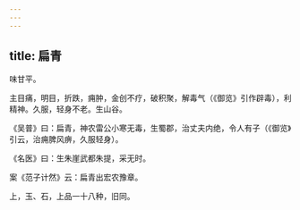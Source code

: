 ```yaml
---
---
---
```

title: 扁青
---



味甘平。

主目痛，明目，折跌，痈肿，金创不疗，破积聚，解毒气（《御览》引作辟毒），利精神。久服，轻身不老。生山谷。

《吴普》曰：扁青，神农雷公小寒无毒，生蜀郡，治丈夫内绝，令人有子（《御览》引云，治痈脾风痹，久服轻身）。

《名医》曰：生朱崖武都朱提，采无时。

案《范子计然》云：扁青出宏农豫章。

上，玉、石，上品一十八种，旧同。